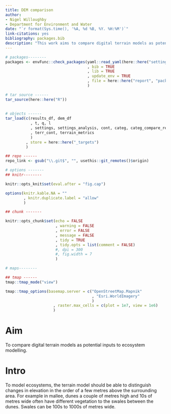 ```yaml
---
title: DEM comparison
author:
- Nigel Willoughby
- Department for Environment and Water
date: "`r format(Sys.time(), '%A, %d %B, %Y. %H:%M')`"
link-citations: yes
bibliography: packages.bib
description: "This work aims to compare digital terrain models as potential inputs to ecosystem modelling."
---
```


```r

# packages--------
packages <- envFunc::check_packages(yaml::read_yaml(here::here("settings", "packages.yaml"))$packages
                                    , bib = TRUE
                                    , lib = TRUE
                                    , update_env = TRUE
                                    , file = here::here("report", "packages.bib")
                                    )

# tar source ------
tar_source(here::here("R"))
  
  
# objects ------
tar_load(c(results_df, dem_df
           , t, q, l
           , settings, settings_analysis, cont, categ, categ_compare_ref
           , terr_cont, terrain_metrics
           )
         , store = here::here("_targets")
         )

## repo ------
repo_link <- gsub("\\.git$", "", usethis::git_remotes()$origin)

# options -------
## knitr--------

knitr::opts_knit$set(eval.after = "fig.cap")

options(knitr.kable.NA = ""
        , knitr.duplicate.label = "allow"
        )

## chunk -------

knitr::opts_chunk$set(echo = FALSE
                      , warning = FALSE
                      , error = FALSE
                      , message = FALSE
                      , tidy = TRUE
                      , tidy.opts = list(comment = FALSE)
                      #, dpi = 300
                      #, fig.width = 7
                      )

# maps--------

## tmap ------
tmap::tmap_mode("view")

tmap::tmap_options(basemap.server = c("OpenStreetMap.Mapnik"
                                      , "Esri.WorldImagery"
                                      )
                     , raster.max_cells = c(plot = 1e7, view = 1e6)
                     )

```

# Aim

To compare digital terrain models as potential inputs to ecosystem modelling.

# Intro

To model ecosystems, the terrain model should be able to distinguish changes in elevation in the order of a few metres above the surrounding area. For example in mallee, dunes a couple of metres high and 10s of metres wide often have different vegetation to the swales between the dunes. Swales can be 100s to 1000s of metres wide.

